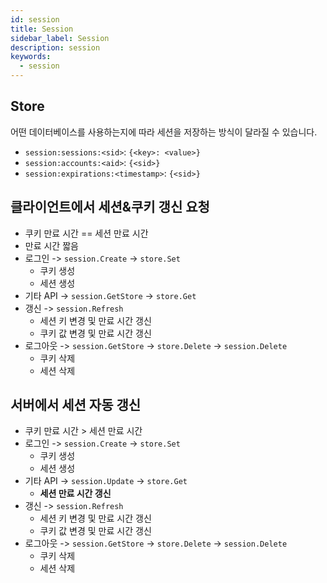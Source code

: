 ```yaml
---
id: session
title: Session
sidebar_label: Session
description: session
keywords:
  - session
---
```


## Store

어떤 데이터베이스를 사용하는지에 따라 세션을 저장하는 방식이 달라질 수 있습니다.

- `session:sessions:<sid>`: `{<key>: <value>}`
- `session:accounts:<aid>`: `{<sid>}`
- `session:expirations:<timestamp>`: `{<sid>}`

## 클라이언트에서 세션&쿠키 갱신 요청

- 쿠키 만료 시간 == 세션 만료 시간
- 만료 시간 짧음
- 로그인 -> `session.Create` -> `store.Set`
  - 쿠키 생성
  - 세션 생성
- 기타 API -> `session.GetStore` -> `store.Get`
- 갱신 -> `session.Refresh`
  - 세션 키 변경 및 만료 시간 갱신
  - 쿠키 값 변경 및 만료 시간 갱신
- 로그아웃 -> `session.GetStore` -> `store.Delete` -> `session.Delete`
  - 쿠키 삭제
  - 세션 삭제

## 서버에서 세션 자동 갱신

- 쿠키 만료 시간 > 세션 만료 시간
- 로그인 -> `session.Create` -> `store.Set`
  - 쿠키 생성
  - 세션 생성
- 기타 API -> `session.Update` -> `store.Get`
  - **세션 만료 시간 갱신**
- 갱신 -> `session.Refresh`
  - 세션 키 변경 및 만료 시간 갱신
  - 쿠키 값 변경 및 만료 시간 갱신
- 로그아웃 -> `session.GetStore` -> `store.Delete` -> `session.Delete`
  - 쿠키 삭제
  - 세션 삭제
